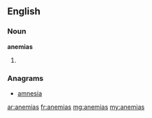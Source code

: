 ==English==

===Noun===
'''anemias'''

# {{plural of|[[anemia]]}}

===Anagrams===
* [[amnesia#English|amnesia]]

[[ar:anemias]]
[[fr:anemias]]
[[mg:anemias]]
[[my:anemias]]